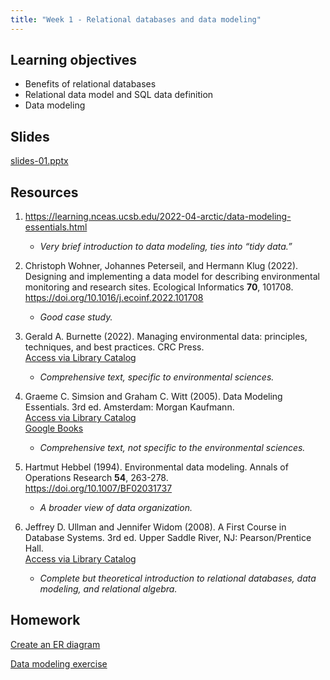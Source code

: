```yaml
---
title: "Week 1 - Relational databases and data modeling"
---
```


## Learning objectives

-   Benefits of relational databases
-   Relational data model and SQL data definition
-   Data modeling

## Slides

[slides-01.pptx](slides-01.pptx)

## Resources

1.  <https://learning.nceas.ucsb.edu/2022-04-arctic/data-modeling-essentials.html>

    -   *Very brief introduction to data modeling, ties into "tidy data."*

2.  Christoph Wohner, Johannes Peterseil, and Hermann Klug (2022). Designing and implementing a data model for describing environmental monitoring and research sites. Ecological Informatics **70**, 101708.\
    <https://doi.org/10.1016/j.ecoinf.2022.101708>

    -   *Good case study.*

3.  Gerald A. Burnette (2022). Managing environmental data: principles, techniques, and best practices. CRC Press.\
    [Access via Library Catalog](https://search.library.ucsb.edu/permalink/01UCSB_INST/1aqck9j/alma9917095897506531)

    -   *Comprehensive text, specific to environmental sciences.*

4.  Graeme C. Simsion and Graham C. Witt (2005). Data Modeling Essentials. 3rd ed. Amsterdam: Morgan Kaufmann.\
    [Access via Library Catalog](https://search.library.ucsb.edu/permalink/01UCSB_INST/1aqck9j/alma9916939156906531)\
    [Google Books](https://books.google.com/books?hl=en&lr=&id=0f9oLxovqIMC&oi=fnd&pg=PP1&ots=KBR1dNlNbu&sig=nG1oa0DyqnPFk4LK8ZRDdhWBw7k#v=onepage&q&f=false)

    -   *Comprehensive text, not specific to the environmental sciences.*

5.  Hartmut Hebbel (1994). Environmental data modeling. Annals of Operations Research **54**, 263-278.\
    <https://doi.org/10.1007/BF02031737>

    -   *A broader view of data organization.*

6.  Jeffrey D. Ullman and Jennifer Widom (2008). A First Course in Database Systems. 3rd ed. Upper Saddle River, NJ: Pearson/Prentice Hall.\
    [Access via Library Catalog](https://search.library.ucsb.edu/permalink/01UCSB_INST/1aqck9j/alma990032103790203776)

    -   *Complete but theoretical introduction to relational databases, data modeling, and relational algebra.*

## Homework

[Create an ER diagram](hw-01-1.qmd)

[Data modeling exercise](hw-01-2.qmd)
